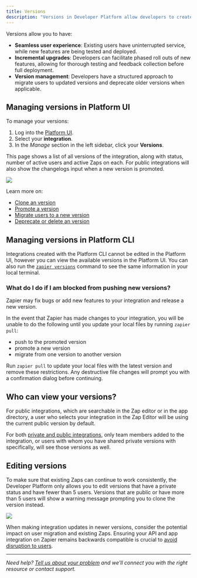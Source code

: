 ```yaml
---
title: Versions
description: "Versions in Developer Platform allow developers to create multiple iterations of their integration to experiment with and implement new features without affecting existing users. Each integration can have many versions, but only one version can have a public status at a one time."
---
```


Versions allow you to have:

*   **Seamless user experience**: Existing users have uninterrupted service, while new features are being tested and deployed.
*   **Incremental upgrades**: Developers can facilitate phased roll outs of new features, allowing for thorough testing and feedback collection before full deployment.
*   **Version management**: Developers have a structured approach to migrate users to updated versions and deprecate older versions when applicable.

## Managing versions in Platform UI

To manage your versions:

1.  Log into the [Platform UI](https://zapier.com/app/developer).
2.  Select your **integration**.
3.  In the _Manage_ section in the left sidebar, click your **Versions**.

This page shows a list of all versions of the integration, along with status, number of active users and active Zaps on each. For public integrations will also show the changelogs input when a new version is promoted.
<Frame>
  <img src="/images/b443129368e61bdaa86c6f5a741fbe8a.png"/>
</Frame>

Learn more on:

*   [Clone an version](/platform/manage/clone)
*   [Promote a version](/platform/manage/promote)
*   [Migrate users to a new version](/platform/manage/migrate)
*   [Deprecate or delete an version](/platform/manage/deprecate)

## Managing versions in Platform CLI

Integrations created with the Platform CLI cannot be edited in the Platform UI, however you can view the available versions in the Platform UI. You can also run the [`zapier versions`](https://github.com/zapier/zapier-platform/blob/master/packages/cli/docs/cli.md#versions) command to see the same information in your local terminal.

### What do I do if I am blocked from pushing new versions?

Zapier may fix bugs or add new features to your integration and release a new version.

In the event that Zapier has made changes to your integration, you will be unable to do the following until you update your local files by running `zapier pull`:

*   push to the promoted version
*   promote a new version
*   migrate from one version to another version

Run `zapier pull` to update your local files with the latest version and remove these restrictions. Any destructive file changes will prompt you with a confirmation dialog before continuing.

## Who can view your versions?

For public integrations, which are searchable in the Zap editor or in the app directory, a user who selects your integration in the Zap Editor will be using the current public version by default.

For both [private and public integrations](/platform/quickstart/private-vs-public-integrations), only team members added to the integration, or users with whom you have shared private versions with specifically, will see those versions as well.

## Editing versions

To make sure that existing Zaps can continue to work consistently, the Developer Platform only allows you to edit versions that have a private status and have fewer than 5 users. Versions that are public or have more than 5 users will show a warning message prompting you to clone the version instead.
<Frame>
  <img src="/images/8b5cbf5a37ce60ba89eb555c0429eca6.png"/>
</Frame>

When making integration updates in newer versions, consider the potential impact on user migration and existing Zaps. Ensuring your API and app integration on Zapier remains backwards compatible is crucial to [avoid disruption to users](/platform/manage/planning-changes).

- - -
_Need help? [Tell us about your problem](https://developer.zapier.com/contact) and we’ll connect you with the right resource or contact support._
